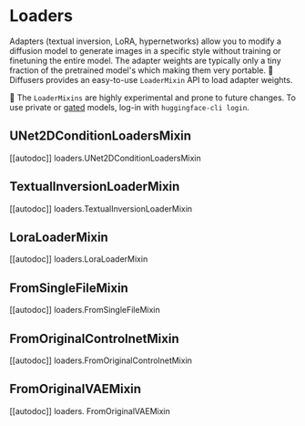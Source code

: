<!--Copyright 2023 The HuggingFace Team. All rights reserved.

Licensed under the Apache License, Version 2.0 (the "License"); you may not use this file except in compliance with
the License. You may obtain a copy of the License at

http://www.apache.org/licenses/LICENSE-2.0

Unless required by applicable law or agreed to in writing, software distributed under the License is distributed on
an "AS IS" BASIS, WITHOUT WARRANTIES OR CONDITIONS OF ANY KIND, either express or implied. See the License for the
specific language governing permissions and limitations under the License.
-->

# Loaders

Adapters (textual inversion, LoRA, hypernetworks) allow you to modify a diffusion model to generate images in a specific style without training or finetuning the entire model. The adapter weights are typically only a tiny fraction of the pretrained model's which making them very portable. 🤗 Diffusers provides an easy-to-use `LoaderMixin` API to load adapter weights.

<Tip warning={true}>

🧪 The `LoaderMixins` are highly experimental and prone to future changes. To use private or [gated](https://huggingface.co/docs/hub/models-gated#gated-models) models, log-in with `huggingface-cli login`.

</Tip>

## UNet2DConditionLoadersMixin

[[autodoc]] loaders.UNet2DConditionLoadersMixin

## TextualInversionLoaderMixin

[[autodoc]] loaders.TextualInversionLoaderMixin

## LoraLoaderMixin

[[autodoc]] loaders.LoraLoaderMixin

## FromSingleFileMixin

[[autodoc]] loaders.FromSingleFileMixin

## FromOriginalControlnetMixin

[[autodoc]] loaders.FromOriginalControlnetMixin

## FromOriginalVAEMixin

[[autodoc]] loaders. FromOriginalVAEMixin
